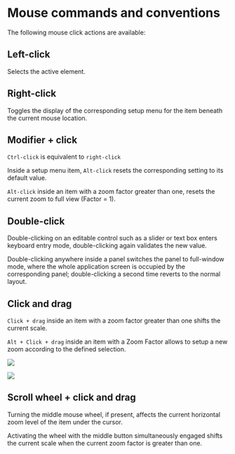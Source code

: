 # Mouse commands and conventions

The following mouse click actions are available:

## Left-click

Selects the active element.

## Right-click

Toggles the display of the corresponding setup menu for the item beneath the current mouse location.

## Modifier + click

```Ctrl-click``` is equivalent to ```right-click```

Inside a setup menu item, ```Alt-click``` resets the corresponding setting to its default value.

```Alt-click``` inside an item with a zoom factor greater than one, resets the current zoom to full view (Factor = 1).

## Double-click

Double-clicking on an editable control such as a slider or text box enters keyboard entry mode, double-clicking again validates the new value.

Double-clicking anywhere inside a panel switches the panel to full-window mode, where the whole application screen is occupied by the corresponding panel; double-clicking a second time reverts to
the normal layout.

## Click and drag

```Click + drag``` inside an item with a zoom
factor greater than one shifts the current scale.

```Alt + Click + drag``` inside an item with a Zoom Factor
allows to setup a new zoom according to the defined selection.

![](https://media.githubusercontent.com/media/FLUX-SE/doc_images/main/Analyzer/Generic/ZoomSelection2.png)

![](https://media.githubusercontent.com/media/FLUX-SE/doc_images/main/Analyzer/Generic/ZoomSelection1.png)

## Scroll wheel + click and drag

Turning the middle mouse wheel, if present,
affects the current horizontal zoom level of the item under the cursor.

Activating the wheel with the middle button simultaneously engaged shifts the current scale when the current zoom factor is greater than one.
